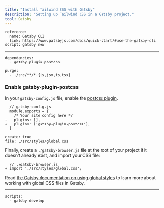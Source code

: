 ```yaml
---
title: "Install Tailwind CSS with Gatsby"
description: "Setting up Tailwind CSS in a Gatsby project."
tool: Gatsby
---
```


```preval installation
reference:
  name: Gatsby CLI
  link: https://www.gatsbyjs.com/docs/quick-start/#use-the-gatsby-cli
script: gatsby new 
```

---

```preval setup
dependencies:
  - gatsby-plugin-postcss
```

```preval configuration
purge: 
  - ./src/**/*.{js,jsx,ts,tsx}
```

### Enable gatsby-plugin-postcss 

In your `gatsby-config.js` file, enable the [postcss plugin](https://www.gatsbyjs.com/plugins/gatsby-plugin-postcss/).

```diff-js
  // gatsby-config.js
  module.exports = {
    /* Your site config here */
-   plugins: [],
+   plugins: ['gatsby-plugin-postcss'],
  }
```

```preval include
create: true
file: ./src/styles/global.css
```

Finally, create a `./gatsby-browser.js` file at the root of your project if it doesn't already exist, and import your CSS file:

```diff-js
  // ./gatsby-browser.js
+ import './src/styles/global.css';
```

Read [the Gatsby documentation on using global styles](https://www.gatsbyjs.com/docs/how-to/styling/global-css/#adding-global-styles-without-a-layout-component) to learn more about working with global CSS files in Gatsby.

---

```preval finish
scripts:
  - gatsby develop 
```

